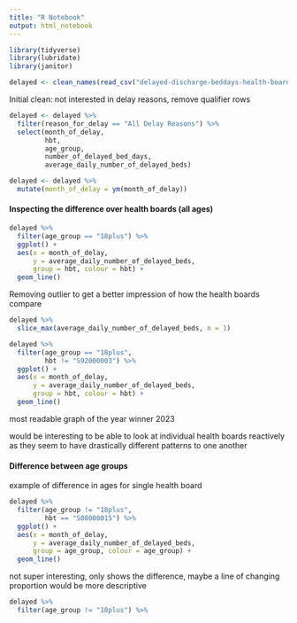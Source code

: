 ```yaml
---
title: "R Notebook"
output: html_notebook
---
```


```r
library(tidyverse)
library(lubridate)
library(janitor)
```


```r
delayed <- clean_names(read_csv("delayed-discharge-beddays-health-board.csv"))
```

Initial clean:  not interested in delay reasons,
                remove qualifier rows

```r
delayed <- delayed %>% 
  filter(reason_for_delay == "All Delay Reasons") %>% 
  select(month_of_delay,
         hbt,
         age_group,
         number_of_delayed_bed_days,
         average_daily_number_of_delayed_beds)
```


```r
delayed <- delayed %>% 
  mutate(month_of_delay = ym(month_of_delay))
```



#### Inspecting the difference over health boards (all ages)

```r
delayed %>% 
  filter(age_group == "18plus") %>% 
  ggplot() +
  aes(x = month_of_delay,
      y = average_daily_number_of_delayed_beds,
      group = hbt, colour = hbt) +
  geom_line()
```



Removing outlier to get a better impression of how the health boards compare

```r
delayed %>% 
  slice_max(average_daily_number_of_delayed_beds, n = 1)
```


```r
delayed %>% 
  filter(age_group == "18plus",
         hbt != "S92000003") %>% 
  ggplot() +
  aes(x = month_of_delay,
      y = average_daily_number_of_delayed_beds,
      group = hbt, colour = hbt) +
  geom_line()
```

most readable graph of the year winner 2023

would be interesting to be able to look at individual health boards reactively as they seem to have
drastically different patterns to one another





#### Difference between age groups

example of difference in ages for single health board

```r
delayed %>% 
  filter(age_group != "18plus",
         hbt == "S08000015") %>% 
  ggplot() +
  aes(x = month_of_delay,
      y = average_daily_number_of_delayed_beds,
      group = age_group, colour = age_group) +
  geom_line()
```


not super interesting, only shows the difference, maybe a line of changing proportion would be more
descriptive

```r
delayed %>% 
  filter(age_group != "18plus") %>% 
  
```



